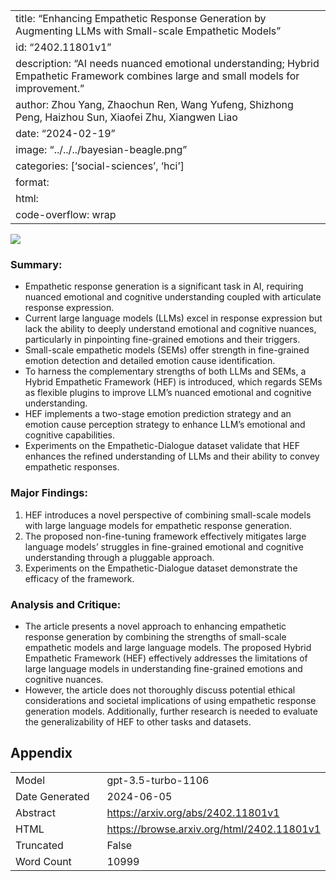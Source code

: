 
---
title: "Enhancing Empathetic Response Generation by Augmenting LLMs with Small-scale Empathetic Models"
id: "2402.11801v1"
description: "AI needs nuanced emotional understanding; Hybrid Empathetic Framework combines large and small models for improvement."
author: Zhou Yang, Zhaochun Ren, Wang Yufeng, Shizhong Peng, Haizhou Sun, Xiaofei Zhu, Xiangwen Liao
date: "2024-02-19"
image: "../../../bayesian-beagle.png"
categories: ['social-sciences', 'hci']
format:
  html:
    code-overflow: wrap
---

![](../../../bayesian-beagle.png)

### **Summary:**
- Empathetic response generation is a significant task in AI, requiring nuanced emotional and cognitive understanding coupled with articulate response expression.
- Current large language models (LLMs) excel in response expression but lack the ability to deeply understand emotional and cognitive nuances, particularly in pinpointing fine-grained emotions and their triggers.
- Small-scale empathetic models (SEMs) offer strength in fine-grained emotion detection and detailed emotion cause identification.
- To harness the complementary strengths of both LLMs and SEMs, a Hybrid Empathetic Framework (HEF) is introduced, which regards SEMs as flexible plugins to improve LLM's nuanced emotional and cognitive understanding.
- HEF implements a two-stage emotion prediction strategy and an emotion cause perception strategy to enhance LLM's emotional and cognitive capabilities.
- Experiments on the Empathetic-Dialogue dataset validate that HEF enhances the refined understanding of LLMs and their ability to convey empathetic responses.

### Major Findings:
1. HEF introduces a novel perspective of combining small-scale models with large language models for empathetic response generation.
2. The proposed non-fine-tuning framework effectively mitigates large language models' struggles in fine-grained emotional and cognitive understanding through a pluggable approach.
3. Experiments on the Empathetic-Dialogue dataset demonstrate the efficacy of the framework.

### Analysis and Critique:
- The article presents a novel approach to enhancing empathetic response generation by combining the strengths of small-scale empathetic models and large language models. The proposed Hybrid Empathetic Framework (HEF) effectively addresses the limitations of large language models in understanding fine-grained emotions and cognitive nuances.
- However, the article does not thoroughly discuss potential ethical considerations and societal implications of using empathetic response generation models. Additionally, further research is needed to evaluate the generalizability of HEF to other tasks and datasets.

## Appendix

|          |          |
|----------|----------|
| Model     | gpt-3.5-turbo-1106       |
| Date Generated     | 2024-06-05       |
| Abstract | [https://arxiv.org/abs/2402.11801v1](https://arxiv.org/abs/2402.11801v1)        |
| HTML     | [https://browse.arxiv.org/html/2402.11801v1](https://browse.arxiv.org/html/2402.11801v1)       |
| Truncated       | False       |
| Word Count       | 10999       |